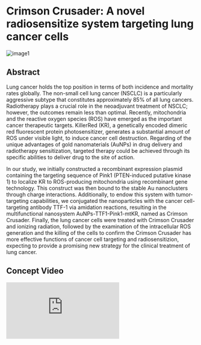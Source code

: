 # Crimson Crusader: A novel radiosensitize system targeting lung cancer cells

![image1](./image.png)

## Abstract

Lung cancer holds the top position in terms of both incidence and mortality rates globally. The non-small cell lung cancer (NSCLC) is a particularly aggressive subtype that constitutes approximately 85% of all lung cancers. Radiotherapy plays a crucial role in the neoadjuvant treatment of NSCLC; however, the outcomes remain less than optimal. Recently, mitochondria and the reactive oxygen species (ROS) have emerged as the important cancer therapeutic targets. KillerRed (KR), a genetically encoded dimeric red fluorescent protein photosensitizer, generates a substantial amount of ROS under visible light, to induce cancer cell destruction. Regarding of the unique advantages of gold nanomaterials (AuNPs) in drug delivery and radiotherapy sensitization, targeted therapy could be achieved through its specific abilities to deliver drug to the site of action.

In our study, we initially constructed a recombinant expression plasmid containing the targeting sequence of Pink1 (PTEN-induced putative kinase 1) to localize KR to ROS-producing mitochondria using recombinant gene technology. This construct was then bound to the stable Au nanoclusters through charge interactions. Additionally, to endow this system with tumor-targeting capabilities, we conjugated the nanoparticles with the cancer cell-targeting antibody TTF-1 via amidation reactions, resulting in the multifunctional nanosystem AuNPs-TTF1-Pink1-mtKR, named as Crimson Crusader. Finally, the lung cancer cells were treated with Crimson Crusader and ionizing radiation, followed by the examination of the intracellular ROS generation and the killing of the cells to confirm the Crimson Crusader has more effective functions of cancer cell targeting and radiosensitizion, expecting to provide a promising new strategy for the clinical treatment of lung cancer.

## Concept Video

<div className='flex justify-center items-center'>
  <div className='relative mt-4 w-full max-w-[864px] overflow-hidden rounded-lg'>
    <div className='pb-[56.25%]'></div>
    <iframe
      className='absolute inset-0 h-full w-full'
      src='https://www.youtube.com/embed/SqcY0GlETPk?si=MWSiv40P7eodeFiQ'
      title='YouTube video player'
      frameborder='0'
      allow='accelerometer; autoplay; clipboard-write; encrypted-media; gyroscope; picture-in-picture; web-share'
      referrerpolicy='strict-origin-when-cross-origin'
      allowfullscreen
    ></iframe>
  </div>
</div>
